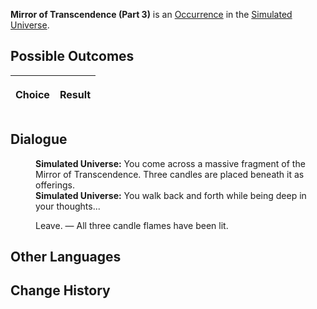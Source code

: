 {{Simulated Universe Event Infobox
|title         = Mirror of Transcendence (Part 3)
|image         = Random Event Normal.png
|type          =
|domains_su    = Occurrence
|domains_ext   = Occurrence
|domains_swarm = 
|domains_gng   = 
|requirements  =
|prev          = {{tx}}
|next          = {{tx}}
|indexRewards  =
|characters    = 
}}
'''Mirror of Transcendence (Part 3)''' is an [[Simulated Universe/Occurrence|Occurrence]] in the [[Simulated Universe]].

==Possible Outcomes==
{| class="article-table"
!Choice
!Result

|}

<!--
==Gameplay Notes==

-->
==Dialogue==
{{Dialogue Start}}
:'''Simulated Universe:''' You come across a massive fragment of the Mirror of Transcendence. Three candles are placed beneath it as offerings.
:'''Simulated Universe:''' You walk back and forth while being deep in your thoughts...
:{{DIcon|Star}} Leave. &mdash; All three candle flames have been lit.
{{Dialogue End}}

==Other Languages==
{{Other Languages
|en   = Mirror of Transcendence (Part 3)
|zhs  = 超验之镜（其三）
|zht  = 超驗之鏡（其三）
|ja   = {{Rubi|超越|ちょうえつ}}の{{Rubi|鏡|かがみ}}（その3）
|ko   = 초월의 거울 (3)
|es   = Espejo de la Trascendencia (III)
|fr   = Miroir de la transcendance (partie 3)
|ru   = Трансцендентальное зеркало III
|th   = กระจกแจ้งประจักษ์ 3
|vi   = Gương Siêu Việt 3
|de   = Spiegel der Transzendenz (Teil 3)
|id   = Cermin Transenden (3)
|pt   = Espelho da Transcendência (Parte 3)
}}

==Change History==
{{Change History|1.0}}

